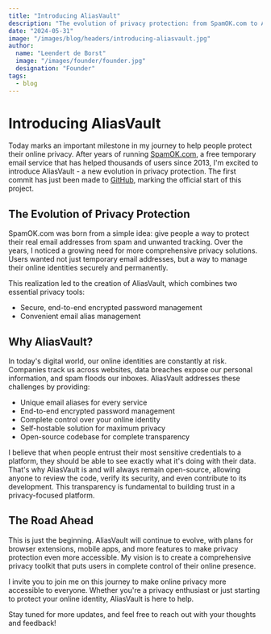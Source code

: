 ```yaml
---
title: "Introducing AliasVault"
description: "The evolution of privacy protection: from SpamOK.com to AliasVault"
date: "2024-05-31"
image: "/images/blog/headers/introducing-aliasvault.jpg"
author:
  name: "Leendert de Borst"
  image: "/images/founder/founder.jpg"
  designation: "Founder"
tags:
  - blog
---
```


# Introducing AliasVault

Today marks an important milestone in my journey to help people protect their online privacy. After years of running [SpamOK.com](https://spamok.com), a free temporary email service that has helped thousands of users since 2013, I'm excited to introduce AliasVault - a new evolution in privacy protection. The first commit has just been made to [GitHub](https://github.com/lanedirt/AliasVault), marking the official start of this project.

## The Evolution of Privacy Protection

SpamOK.com was born from a simple idea: give people a way to protect their real email addresses from spam and unwanted tracking. Over the years, I noticed a growing need for more comprehensive privacy solutions. Users wanted not just temporary email addresses, but a way to manage their online identities securely and permanently.

This realization led to the creation of AliasVault, which combines two essential privacy tools:
- Secure, end-to-end encrypted password management
- Convenient email alias management

## Why AliasVault?

In today's digital world, our online identities are constantly at risk. Companies track us across websites, data breaches expose our personal information, and spam floods our inboxes. AliasVault addresses these challenges by providing:

- Unique email aliases for every service
- End-to-end encrypted password management
- Complete control over your online identity
- Self-hostable solution for maximum privacy
- Open-source codebase for complete transparency

I believe that when people entrust their most sensitive credentials to a platform, they should be able to see exactly what it's doing with their data. That's why AliasVault is and will always remain open-source, allowing anyone to review the code, verify its security, and even contribute to its development. This transparency is fundamental to building trust in a privacy-focused platform.

## The Road Ahead

This is just the beginning. AliasVault will continue to evolve, with plans for browser extensions, mobile apps, and more features to make privacy protection even more accessible. My vision is to create a comprehensive privacy toolkit that puts users in complete control of their online presence.

I invite you to join me on this journey to make online privacy more accessible to everyone. Whether you're a privacy enthusiast or just starting to protect your online identity, AliasVault is here to help.

Stay tuned for more updates, and feel free to reach out with your thoughts and feedback!